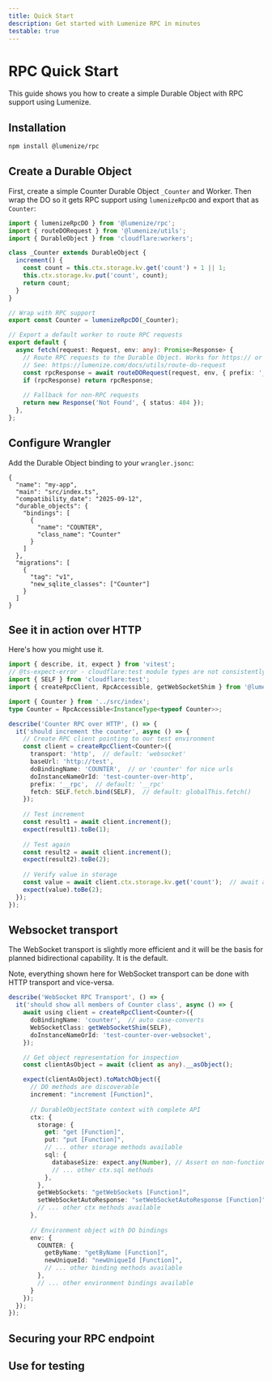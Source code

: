 ```yaml
---
title: Quick Start
description: Get started with Lumenize RPC in minutes
testable: true
---
```


# RPC Quick Start

This guide shows you how to create a simple Durable Object with RPC support using Lumenize.

## Installation

```bash npm2yarn
npm install @lumenize/rpc
```

## Create a Durable Object

First, create a simple Counter Durable Object `_Counter` and Worker. Then wrap the DO so it gets RPC support using `lumenizeRpcDO` and export that as `Counter`:

```typescript src/index.ts
import { lumenizeRpcDO } from '@lumenize/rpc';
import { routeDORequest } from '@lumenize/utils';
import { DurableObject } from 'cloudflare:workers';

class _Counter extends DurableObject {
  increment() {
    const count = this.ctx.storage.kv.get('count') + 1 || 1;
    this.ctx.storage.kv.put('count', count);
    return count;
  }
}

// Wrap with RPC support
export const Counter = lumenizeRpcDO(_Counter);

// Export a default worker to route RPC requests
export default {
  async fetch(request: Request, env: any): Promise<Response> {
    // Route RPC requests to the Durable Object. Works for https:// or wss://
    // See: https://lumenize.com/docs/utils/route-do-request
    const rpcResponse = await routeDORequest(request, env, { prefix: '__rpc' });
    if (rpcResponse) return rpcResponse;
    
    // Fallback for non-RPC requests
    return new Response('Not Found', { status: 404 });
  },
};
```

## Configure Wrangler

Add the Durable Object binding to your `wrangler.jsonc`:

```jsonc wrangler
{
  "name": "my-app",
  "main": "src/index.ts",
  "compatibility_date": "2025-09-12",
  "durable_objects": {
    "bindings": [
      {
        "name": "COUNTER",
        "class_name": "Counter"
      }
    ]
  },
  "migrations": [
    {
      "tag": "v1",
      "new_sqlite_classes": ["Counter"]
    }
  ]
}
```

## See it in action over HTTP

Here's how you might use it.

```typescript test
import { describe, it, expect } from 'vitest';
// @ts-expect-error - cloudflare:test module types are not consistently exported
import { SELF } from 'cloudflare:test';
import { createRpcClient, RpcAccessible, getWebSocketShim } from '@lumenize/rpc';

import { Counter } from '../src/index';
type Counter = RpcAccessible<InstanceType<typeof Counter>>;

describe('Counter RPC over HTTP', () => {
  it('should increment the counter', async () => {
    // Create RPC client pointing to our test environment
    const client = createRpcClient<Counter>({
      transport: 'http',  // default: 'websocket'
      baseUrl: 'http://test',
      doBindingName: 'COUNTER',  // or 'counter' for nice urls
      doInstanceNameOrId: 'test-counter-over-http',
      prefix: '__rpc',  // default: '__rpc'
      fetch: SELF.fetch.bind(SELF),  // default: globalThis.fetch()
    });
    
    // Test increment
    const result1 = await client.increment();
    expect(result1).toBe(1);
    
    // Test again
    const result2 = await client.increment();
    expect(result2).toBe(2);
    
    // Verify value in storage
    const value = await client.ctx.storage.kv.get('count');  // await always required
    expect(value).toBe(2);
  });
});
```

## Websocket transport

The WebSocket transport is slightly more efficient and it will be the basis for
planned bidirectional capability. It is the default.

Note, everything shown here for WebSocket transport can be done with
HTTP transport and vice-versa.

```typescript test
describe('WebSocket RPC Transport', () => {
  it('should show all members of Counter class', async () => {
    await using client = createRpcClient<Counter>({
      doBindingName: 'counter',  // auto case-converts
      WebSocketClass: getWebSocketShim(SELF),
      doInstanceNameOrId: 'test-counter-over-websocket',
    });

    // Get object representation for inspection
    const clientAsObject = await (client as any).__asObject();

    expect(clientAsObject).toMatchObject({
      // DO methods are discoverable
      increment: "increment [Function]",
      
      // DurableObjectState context with complete API
      ctx: {
        storage: {
          get: "get [Function]",
          put: "put [Function]",
          // ... other storage methods available
          sql: {
            databaseSize: expect.any(Number), // Assert on non-function properties
            // ... other ctx.sql methods
          },
        },
        getWebSockets: "getWebSockets [Function]",
        setWebSocketAutoResponse: "setWebSocketAutoResponse [Function]",
        // ... other ctx methods available
      },
      
      // Environment object with DO bindings
      env: {
        COUNTER: {
          getByName: "getByName [Function]",
          newUniqueId: "newUniqueId [Function]",
          // ... other binding methods available
        },
        // ... other environment bindings available
      }
    });
  });
});

```

## Securing your RPC endpoint

## Use for testing
